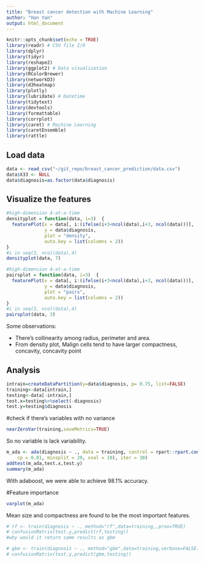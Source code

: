 ```yaml
---
title: "Breast cancer detection with Machine Learning"
author: "Han Yan"
output: html_document
---
```



```r
knitr::opts_chunk$set(echo = TRUE)
library(readr) # CSV file I/O
library(dplyr)
library(tidyr)
library(reshape2)
library(ggplot2) # Data visualization
library(RColorBrewer)
library(networkD3)
library(d3heatmap)
library(plotly)
library(lubridate) # Datetime
library(tidytext)
library(devtools)
library(formattable)
library(corrplot)
library(caret) # Machine Learning
library(caretEnsemble)
library(rattle)
```

## Load data

```r
data <- read_csv("~/git_repo/breast_cancer_prediction/data.csv")
data$X33 <- NULL
data$diagnosis=as.factor(data$diagnosis)
```




## Visualize the features

```r
#high-dimension 4-at-a-time
densityplot = function(data, i=3)  {
  featurePlot(x = data[, i:(ifelse(i+3<ncol(data),i+3, ncol(data)))], 
              y = data$diagnosis, 
              plot = "density",
              auto.key = list(columns = 2))
}
#i in seq(3, ncol(data),4)
densityplot(data, 7)
```

```r
#high-dimension 4-at-a-time
pairsplot = function(data, i=3)  {
  featurePlot(x = data[, i:(ifelse(i+3<ncol(data),i+3, ncol(data)))], 
              y = data$diagnosis, 
              plot = "pairs",
              auto.key = list(columns = 2))
}
#i in seq(3, ncol(data),4)
pairsplot(data, 3)
```


Some observations:

 * There's collinearity among radius, perimeter and area.
 * From density plot, Malign cells tend to have larger compactness, concavity, concavity point

## Analysis

```r
intrain=createDataPartition(y=data$diagnosis, p= 0.75, list=FALSE)
training<-data[intrain,]
testing<-data[-intrain,]
test.x=testing%>%select(-diagnosis)
test.y=testing$diagnosis
```

#check if there's variables with no variance

```r
nearZeroVar(training,saveMetrics=TRUE)
```
So no variable is lack variability.

```r
m_ada <- ada(diagnosis ~ ., data = training, control = rpart::rpart.control(maxdepth = 30, 
    cp = 0.01, minsplit = 20, xval = 10), iter = 30)
addtest(m_ada,test.x,test.y)
summary(m_ada)
```

With adaboost, we were able to achieve 98.1% accuracy.

#Feature importance
```r
varplot(m_ada)
```

Mean size and compactness are found to be the most important features.


```r
# rf <- train(diagnosis ~ ., method="rf",data=training,,prox=TRUE)
# confusionMatrix(test.y,predict(rf,testing))
#why would it return same results as gbm
```


```r
# gbm <- train(diagnosis ~ ., method="gbm",data=training,verbose=FALSE)
# confusionMatrix(test.y,predict(gbm,testing))
```

